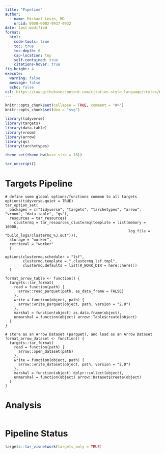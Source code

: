 ```yaml
---
title: "Pipeline"
author: 
  - name: Michael Levin, MD
    orcid: 0000-0002-9937-9932
date: last-modified
format:
  html:
    code-tools: true
    toc: true
    toc-depth: 6
    cap-location: top
    self-contained: true
    citations-hover: true
fig-height: 4
execute:
  warning: false
  message: false
  echo: false
csl: https://raw.githubusercontent.com/citation-style-language/styles/6152ccea8b7d7a472910d36524d1bf3557a83bfc/dependent/nature-genetics.csl
---
```


```r
knitr::opts_chunk$set(collapse = TRUE, comment = "#>")
knitr::opts_chunk$set(dev = "svg")

library(tidyverse)
library(targets)
library(data.table)
library(vroom)
library(arrow)
library(qs)
library(tarchetypes)

theme_set(theme_bw(base_size = 16))

tar_unscript()
```

# Targets Pipeline

```targets
# define some global options/functions common to all targets
options(tidyverse.quiet = TRUE)
tar_option_set(
  packages = c("tidyverse", "targets", "tarchetypes", "arrow", "vroom", "data.table", "qs"),
  resources = tar_resources(
    clustermq = tar_resources_clustermq(template = list(memory = 16000,
                                                        log_file = "build_logs/clustermq_%J.out"))),
  storage = "worker",
  retrieval = "worker"
  )

options(clustermq.scheduler = "lsf",
        clustermq.template = ".clustermq_lsf.tmpl",
        clustermq.defaults = list(R_WORK_DIR = here::here())
  )
```

```targets
format_arrow_table <- function() {
  targets::tar_format(
    read = function(path) {
      arrow::read_parquet(path, as_data_frame = FALSE)
    },
    write = function(object, path) {
      arrow::write_parquet(object, path, version = "2.0")
    },
    marshal = function(object) as.data.frame(object),
    unmarshal = function(object) arrow::Table$create(object)
  )
}

# store as an Arrow Dataset (parquet), and load as an Arrow Dataset
format_arrow_dataset <- function() {
  targets::tar_format(
    read = function(path) {
      arrow::open_dataset(path)
    },
    write = function(object, path) {
      arrow::write_dataset(object, path, version = "2.0")
    },
    marshal = function(object) dplyr::collect(object),
    unmarshal = function(object) arrow::Dataset$create(object)
  )
}
```

# Analysis

```targets

```


# Pipeline Status

```r
targets::tar_visnetwork(targets_only = TRUE)
```

